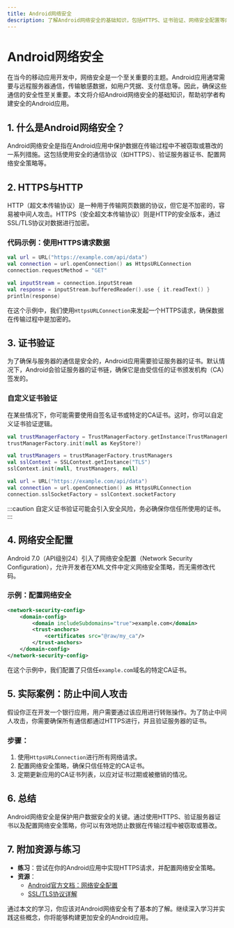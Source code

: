 ```yaml
---
title: Android网络安全
description: 了解Android网络安全的基础知识，包括HTTPS、证书验证、网络安全配置等内容，帮助初学者构建安全的Android应用。
---
```


# Android网络安全

在当今的移动应用开发中，网络安全是一个至关重要的主题。Android应用通常需要与远程服务器通信，传输敏感数据，如用户凭据、支付信息等。因此，确保这些通信的安全性至关重要。本文将介绍Android网络安全的基础知识，帮助初学者构建安全的Android应用。

## 1. 什么是Android网络安全？

Android网络安全是指在Android应用中保护数据在传输过程中不被窃取或篡改的一系列措施。这包括使用安全的通信协议（如HTTPS）、验证服务器证书、配置网络安全策略等。

## 2. HTTPS与HTTP

HTTP（超文本传输协议）是一种用于传输网页数据的协议，但它是不加密的，容易被中间人攻击。HTTPS（安全超文本传输协议）则是HTTP的安全版本，通过SSL/TLS协议对数据进行加密。

### 代码示例：使用HTTPS请求数据

```kotlin
val url = URL("https://example.com/api/data")
val connection = url.openConnection() as HttpsURLConnection
connection.requestMethod = "GET"

val inputStream = connection.inputStream
val response = inputStream.bufferedReader().use { it.readText() }
println(response)
```

在这个示例中，我们使用`HttpsURLConnection`来发起一个HTTPS请求，确保数据在传输过程中是加密的。

## 3. 证书验证

为了确保与服务器的通信是安全的，Android应用需要验证服务器的证书。默认情况下，Android会验证服务器的证书链，确保它是由受信任的证书颁发机构（CA）签发的。

### 自定义证书验证

在某些情况下，你可能需要使用自签名证书或特定的CA证书。这时，你可以自定义证书验证逻辑。

```kotlin
val trustManagerFactory = TrustManagerFactory.getInstance(TrustManagerFactory.getDefaultAlgorithm())
trustManagerFactory.init(null as KeyStore?)

val trustManagers = trustManagerFactory.trustManagers
val sslContext = SSLContext.getInstance("TLS")
sslContext.init(null, trustManagers, null)

val url = URL("https://example.com/api/data")
val connection = url.openConnection() as HttpsURLConnection
connection.sslSocketFactory = sslContext.socketFactory
```

:::caution
自定义证书验证可能会引入安全风险，务必确保你信任所使用的证书。
:::

## 4. 网络安全配置

Android 7.0（API级别24）引入了网络安全配置（Network Security Configuration），允许开发者在XML文件中定义网络安全策略，而无需修改代码。

### 示例：配置网络安全

```xml
<network-security-config>
    <domain-config>
        <domain includeSubdomains="true">example.com</domain>
        <trust-anchors>
            <certificates src="@raw/my_ca"/>
        </trust-anchors>
    </domain-config>
</network-security-config>
```

在这个示例中，我们配置了只信任`example.com`域名的特定CA证书。

## 5. 实际案例：防止中间人攻击

假设你正在开发一个银行应用，用户需要通过该应用进行转账操作。为了防止中间人攻击，你需要确保所有通信都通过HTTPS进行，并且验证服务器的证书。

### 步骤：
1. 使用`HttpsURLConnection`进行所有网络请求。
2. 配置网络安全策略，确保只信任特定的CA证书。
3. 定期更新应用的CA证书列表，以应对证书过期或被撤销的情况。

## 6. 总结

Android网络安全是保护用户数据安全的关键。通过使用HTTPS、验证服务器证书以及配置网络安全策略，你可以有效地防止数据在传输过程中被窃取或篡改。

## 7. 附加资源与练习

- **练习**：尝试在你的Android应用中实现HTTPS请求，并配置网络安全策略。
- **资源**：
  - [Android官方文档：网络安全配置](https://developer.android.com/training/articles/security-config)
  - [SSL/TLS协议详解](https://www.cloudflare.com/learning/ssl/what-is-ssl/)

通过本文的学习，你应该对Android网络安全有了基本的了解。继续深入学习并实践这些概念，你将能够构建更加安全的Android应用。